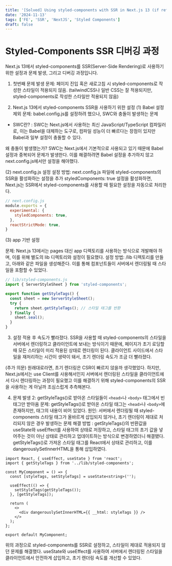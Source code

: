 ```yaml
---
title: '[Solved] Using styled-components with SSR in Next.js 13 (if refresh, styles are not applied in the first time)'
date: '2024-11-13'
tags: ['FE', 'SSR', 'NextJS', 'Styled Components']
draft: false
---
```

# Styled-Components SSR 디버깅 과정

Next.js 13에서 styled-components를 SSR(Server-Side Rendering)로 사용하기 위한 설정과 문제 발생, 그리고 디버깅 과정입니다.

1. 첫번째 문제 발생
문제: 페이지 진입 혹은 새로고침 시 styled-components로 작성한 스타일이 적용되지 않음.
(tailwindCSS나 일반 CSS는 잘 적용되지만, styled-components로 작성한 스타일만 적용되지 않음)

2. Next.js 13에서 styled-components SSR을 사용하기 위한 설정
(1) Babel 설정 제외
문제: babel.config.js를 설정하려 했으나, SWC와 충돌이 발생하는 문제

- SWC란?
: SWC는 Next.js에서 사용하는 최신 JavaScript/TypeScript 컴파일러로, 이는 Babel을 대체하는 도구로, 컴파일 성능이 더 빠르다는 장점이 있지만 Babel과 일부 설정이 충돌할 수 있다.

왜 충돌이 발생했는가?
SWC는 Next.js에서 기본적으로 사용되고 있기 때문에 Babel 설정과 중복되어 문제가 발생한다. 이를 해결하려면 Babel 설정을 추가하지 않고 next.config.js에서만 설정을 해야했다.

(2) next.config.js 설정
설정 방법: next.config.js 파일에 styled-components의 SSR을 활성화하는 설정을 추가
styledComponents: true 설정을 활성화하면, Next.js는 SSR에서 styled-components를 사용할 때 필요한 설정을 자동으로 처리한다.

```js
// next.config.js
module.exports = {
  experimental: {
    styledComponents: true,
  },
  reactStrictMode: true,
}
```

(3) app 기반 설정

문제: Next.js 13에서는 pages 대신 app 디렉토리를 사용하는 방식으로 개발해야 하며, 이를 위해 별도의 lib 디렉토리와 설정이 필요했다.
설정 방법: /lib 디렉토리를 만들고, 아래와 같은 파일을 생성해준다. 이를 통해 컴포넌트들이 서버에서 렌더링될 때 스타일을 포함할 수 있었다.

```js
// lib/styled-components.js
import { ServerStyleSheet } from 'styled-components';

export function getStyleTags() {
  const sheet = new ServerStyleSheet();
  try {
    return sheet.getStyleTags(); // 스타일 태그를 반환
  } finally {
    sheet.seal();
  }
}
```
3. 설정 적용 후 속도가 빨라졌다.
SSR을 사용할 때 styled-components의 스타일을 서버에서 렌더링하고 클라이언트에 보내는 방식이기 때문에, 페이지가 초기 로딩할 때 모든 스타일이 미리 적용된 상태로 렌더링이 된다.
클라이언트 사이드에서 스타일을 재처리하는 시간이 생략이 돼서, 초기 렌더링 속도가 조금 더 빨라졌다.

(추가 의문) 원래대로라면, 초기 렌더링은 CSR이 빠르지 않을까 생각했었다.
하지만, Next.js에서는 use Client를 사용해서인지 서버에서 렌더링된 스타일을 클라이언트에서 다시 렌더링하는 과정이 필요했고
이를 해결하기 위해 styled-components의 SSR을 사용하는 게 아닐까 조심스럽게 추측해본다.

4. 문제 발생 2: getStyleTags()로 받아온 스타일들이 `<head>`나 `<body>` 태그에서 빈 태그만 받아옴
문제: getStyleTags()로 받아온 스타일 태그는 `<head>`나 `<body>`에 존재하지만, 태그의 내용이 비어 있었다.
원인: 서버에서 렌더링될 때 styled-components 스타일 태그가 올바르게 삽입되지 않거나, 초기 렌더링이 제대로 처리되지 않은 경우 발생하는 문제
해결 방법
: getStyleTags()의 반환값을 useState와 useEffect를 사용하여 상태로 저장하고, 스타일 태그의 초기 값을 넣어주는 것이 아닌 상태로 관리하고 업데이트하는 방식으로 변경하였더니 해결됐다.
getStyleTags()로 가져온 스타일 태그를 React에서 상태로 관리하고, 이를 dangerouslySetInnerHTML을 통해 삽입하였다.

``` tsx
import React, { useEffect, useState } from 'react';
import { getStyleTags } from '../lib/styled-components';

const MyComponent = () => {
  const [styleTags, setStyleTags] = useState<string>('');

  useEffect(() => {
    setStyleTags(getStyleTags());
  }, [getStyleTags]);

  return (
    <>
      <div dangerouslySetInnerHTML={{ __html: styleTags }} />
    </>
  );
};

export default MyComponent;

```

위의 과정으로 styled-components를 SSR로 설정하고, 스타일이 제대로 적용되지 않던 문제를 해결했다.
useState와 useEffect를 사용하여 서버에서 렌더링된 스타일을 클라이언트에서 안전하게 삽입하고, 초기 렌더링 속도를 개선할 수 있었다.
